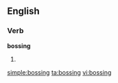 ==English==

===Verb===
'''bossing'''

# {{present participle of|[[boss]]}}

[[simple:bossing]]
[[ta:bossing]]
[[vi:bossing]]